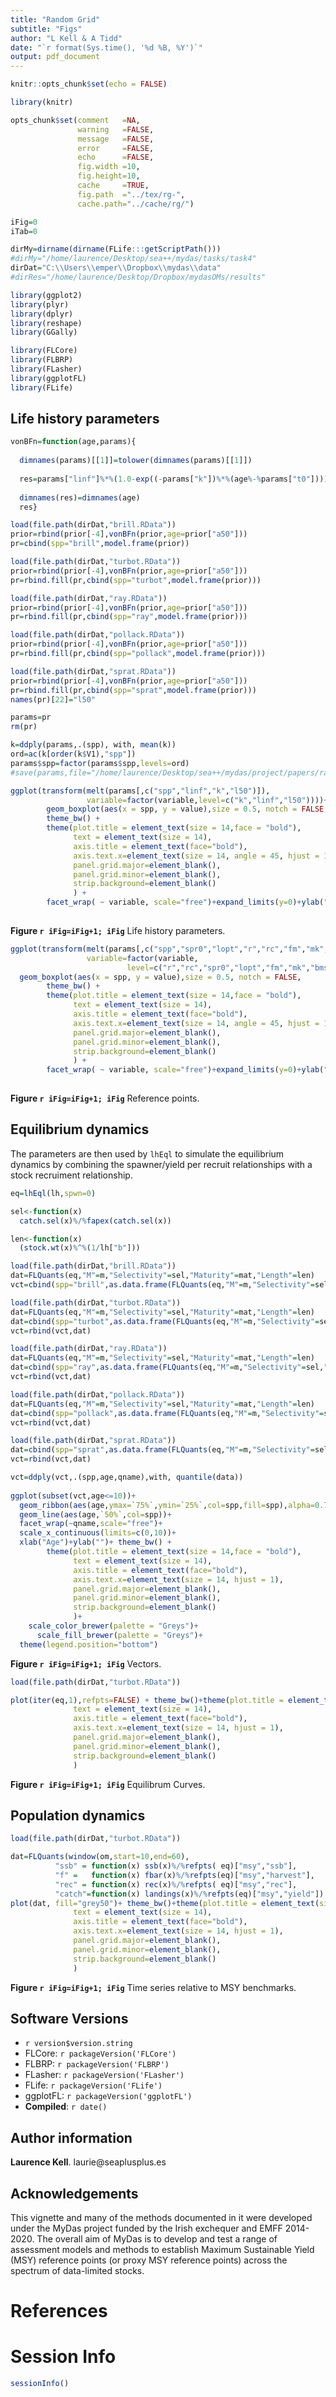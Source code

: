```yaml
---
title: "Random Grid"
subtitle: "Figs"
author: "L Kell & A Tidd"
date: "`r format(Sys.time(), '%d %B, %Y')`"
output: pdf_document
---
```


```r
knitr::opts_chunk$set(echo = FALSE)

library(knitr)

opts_chunk$set(comment   =NA, 
               warning   =FALSE, 
               message   =FALSE, 
               error     =FALSE, 
               echo      =FALSE,
               fig.width =10, 
               fig.height=10,
               cache     =TRUE, 
               fig.path  ="../tex/rg-",
               cache.path="../cache/rg/")

iFig=0
iTab=0
```
```r
dirMy=dirname(dirname(FLife:::getScriptPath()))
#dirMy="/home/laurence/Desktop/sea++/mydas/tasks/task4"
dirDat="C:\\Users\\emper\\Dropbox\\mydas\\data"
#dirRes="/home/laurence/Desktop/Dropbox/mydasOMs/results"
```
```r
library(ggplot2)
library(plyr)
library(dplyr)
library(reshape)
library(GGally)

library(FLCore)
library(FLBRP)
library(FLasher)
library(ggplotFL)
library(FLife)
```

## Life history parameters

```r
vonBFn=function(age,params){
  
  dimnames(params)[[1]]=tolower(dimnames(params)[[1]])
  
  res=params["linf"]%*%(1.0-exp((-params["k"])%*%(age%-%params["t0"])))
  
  dimnames(res)=dimnames(age)
  res}

load(file.path(dirDat,"brill.RData"))
prior=rbind(prior[-4],vonBFn(prior,age=prior["a50"]))
pr=cbind(spp="brill",model.frame(prior))

load(file.path(dirDat,"turbot.RData"))
prior=rbind(prior[-4],vonBFn(prior,age=prior["a50"]))
pr=rbind.fill(pr,cbind(spp="turbot",model.frame(prior)))

load(file.path(dirDat,"ray.RData"))
prior=rbind(prior[-4],vonBFn(prior,age=prior["a50"]))
pr=rbind.fill(pr,cbind(spp="ray",model.frame(prior)))

load(file.path(dirDat,"pollack.RData"))
prior=rbind(prior[-4],vonBFn(prior,age=prior["a50"]))
pr=rbind.fill(pr,cbind(spp="pollack",model.frame(prior)))

load(file.path(dirDat,"sprat.RData"))
prior=rbind(prior[-4],vonBFn(prior,age=prior["a50"]))
pr=rbind.fill(pr,cbind(spp="sprat",model.frame(prior)))
names(pr)[22]="l50"

params=pr
rm(pr)  

k=ddply(params,.(spp), with, mean(k))
ord=ac(k[order(k$V1),"spp"])
params$spp=factor(params$spp,levels=ord)
#save(params,file="/home/laurence/Desktop/sea++/mydas/project/papers/randomGrid/data/params.RData")
```


```r
ggplot(transform(melt(params[,c("spp","linf","k","l50")]),  
                 variable=factor(variable,level=c("k","linf","l50"))))+
        geom_boxplot(aes(x = spp, y = value),size = 0.5, notch = FALSE,fill="grey",outlier.shape = 20, fatten=0.5)          +
        theme_bw() +
        theme(plot.title = element_text(size = 14,face = "bold"),
              text = element_text(size = 14),
              axis.title = element_text(face="bold"),
              axis.text.x=element_text(size = 14, angle = 45, hjust = 1),
              panel.grid.major=element_blank(),
              panel.grid.minor=element_blank(),
              strip.background=element_blank()
              ) +
        facet_wrap( ~ variable, scale="free")+expand_limits(y=0)+ylab("")+xlab("")
  
```

**Figure `r iFig=iFig+1; iFig`** Life history parameters.


```r
ggplot(transform(melt(params[,c("spp","spr0","lopt","r","rc","fm","mk","bmsy","fmsy","msy")]),
                 variable=factor(variable,
                          level=c("r","rc","spr0","lopt","fm","mk","bmsy","fmsy","msy"))))+
  geom_boxplot(aes(x = spp, y = value),size = 0.5, notch = FALSE,         fill="grey",outlier.shape = 20, fatten=0.5) +
        theme_bw() +
        theme(plot.title = element_text(size = 14,face = "bold"),
              text = element_text(size = 14),
              axis.title = element_text(face="bold"),
              axis.text.x=element_text(size = 14, angle = 45, hjust = 1),
              panel.grid.major=element_blank(),
              panel.grid.minor=element_blank(),
              strip.background=element_blank()
              ) +
        facet_wrap( ~ variable, scale="free")+expand_limits(y=0)+ylab("")+xlab("")
  

```

**Figure `r iFig=iFig+1; iFig`** Reference points.


## Equilibrium dynamics

The parameters are then used by `lhEql` to simulate the equilibrium dynamics by combining the spawner/yield per recruit relationships with a stock recruiment relationship.

```r
eq=lhEql(lh,spwn=0)
```


```r
sel<-function(x) 
  catch.sel(x)%/%fapex(catch.sel(x))

len<-function(x)
  (stock.wt(x)%^%(1/lh["b"]))

load(file.path(dirDat,"brill.RData"))
dat=FLQuants(eq,"M"=m,"Selectivity"=sel,"Maturity"=mat,"Length"=len)
vct=cbind(spp="brill",as.data.frame(FLQuants(eq,"M"=m,"Selectivity"=sel,"Maturity"=mat,"Length"=len)))

load(file.path(dirDat,"turbot.RData"))
dat=FLQuants(eq,"M"=m,"Selectivity"=sel,"Maturity"=mat,"Length"=len)
dat=cbind(spp="turbot",as.data.frame(FLQuants(eq,"M"=m,"Selectivity"=sel,"Maturity"=mat,"Length"=len)))
vct=rbind(vct,dat)

load(file.path(dirDat,"ray.RData"))
dat=FLQuants(eq,"M"=m,"Selectivity"=sel,"Maturity"=mat,"Length"=len)
dat=cbind(spp="ray",as.data.frame(FLQuants(eq,"M"=m,"Selectivity"=sel,"Maturity"=mat,"Length"=len)))
vct=rbind(vct,dat)

load(file.path(dirDat,"pollack.RData"))
dat=FLQuants(eq,"M"=m,"Selectivity"=sel,"Maturity"=mat,"Length"=len)
dat=cbind(spp="pollack",as.data.frame(FLQuants(eq,"M"=m,"Selectivity"=sel,"Maturity"=mat,"Length"=len)))
vct=rbind(vct,dat)

load(file.path(dirDat,"sprat.RData"))
dat=cbind(spp="sprat",as.data.frame(FLQuants(eq,"M"=m,"Selectivity"=sel,"Maturity"=mat,"Length"=len)))
vct=rbind(vct,dat)

vct=ddply(vct,.(spp,age,qname),with, quantile(data))
     
ggplot(subset(vct,age<=10))+
  geom_ribbon(aes(age,ymax=`75%`,ymin=`25%`,col=spp,fill=spp),alpha=0.7)+
  geom_line(aes(age,`50%`,col=spp))+
  facet_wrap(~qname,scale="free")+
  scale_x_continuous(limits=c(0,10))+
  xlab("Age")+ylab("")+ theme_bw() +
        theme(plot.title = element_text(size = 14,face = "bold"),
              text = element_text(size = 14),
              axis.title = element_text(face="bold"),
              axis.text.x=element_text(size = 14, hjust = 1),
              panel.grid.major=element_blank(),
              panel.grid.minor=element_blank(),
              strip.background=element_blank()
              )+
    scale_color_brewer(palette = "Greys")+
      scale_fill_brewer(palette = "Greys")+
  theme(legend.position="bottom")
```

**Figure `r iFig=iFig+1; iFig`** Vectors.


```r
load(file.path(dirDat,"turbot.RData"))

plot(iter(eq,1),refpts=FALSE) + theme_bw()+theme(plot.title = element_text(size = 14,face = "bold"),
              text = element_text(size = 14),
              axis.title = element_text(face="bold"),
              axis.text.x=element_text(size = 14, hjust = 1),
              panel.grid.major=element_blank(),
              panel.grid.minor=element_blank(),
              strip.background=element_blank()
              )  
```

**Figure `r iFig=iFig+1; iFig`** Equilibrum Curves.

## Population dynamics

```r
load(file.path(dirDat,"turbot.RData"))

dat=FLQuants(window(om,start=10,end=60), 
          "ssb" = function(x) ssb(x)%/%refpts( eq)["msy","ssb"], 
          "f" =   function(x) fbar(x)%/%refpts(eq)["msy","harvest"], 
          "rec" = function(x) rec(x)%/%refpts( eq)["msy","rec"], 
          "catch"=function(x) landings(x)%/%refpts(eq)["msy","yield"])
plot(dat, fill="grey50")+ theme_bw()+theme(plot.title = element_text(size = 14,face = "bold"),
              text = element_text(size = 14),
              axis.title = element_text(face="bold"),
              axis.text.x=element_text(size = 14, hjust = 1),
              panel.grid.major=element_blank(),
              panel.grid.minor=element_blank(),
              strip.background=element_blank()
              ) 
```

**Figure `r iFig=iFig+1; iFig`** Time series relative to MSY benchmarks.

\newpage
## Software Versions

* `r version$version.string`
* FLCore:    `r packageVersion('FLCore')`
* FLBRP:     `r packageVersion('FLBRP')`
* FLasher:   `r packageVersion('FLasher')`
* FLife:     `r packageVersion('FLife')`
* ggplotFL:  `r packageVersion('ggplotFL')`
* **Compiled**: `r date()`

## Author information

**Laurence Kell**. laurie@seaplusplus.es

## Acknowledgements

This vignette and many of the methods documented in it were developed under the MyDas project funded by the Irish exchequer and EMFF 2014-2020. The overall aim of MyDas is to develop and test a range of assessment models and methods to establish Maximum Sustainable Yield (MSY) reference points (or proxy MSY reference points) across the spectrum of data-limited stocks.

# References {#References}

\newpage
# Session Info

```r
sessionInfo()
```


